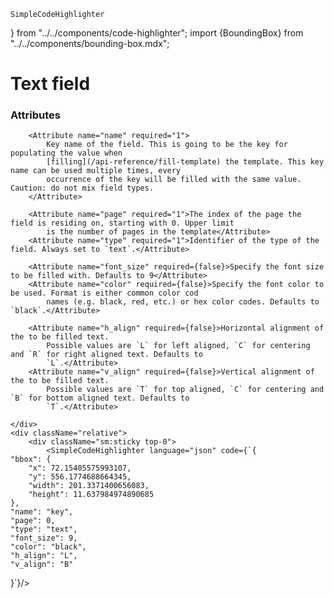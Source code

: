     SimpleCodeHighlighter
} from "../../components/code-highlighter"; import {BoundingBox} from "../../components/bounding-box.mdx";


# Text field

### Attributes
<Grid>
    <div>
        <BoundingBox/>

        <Attribute name="name" required="1">
            Key name of the field. This is going to be the key for populating the value when
            [filling](/api-reference/fill-template) the template. This key name can be used multiple times, every
            occurrence of the key will be filled with the same value. Caution: do not mix field types.
        </Attribute>

        <Attribute name="page" required="1">The index of the page the field is residing on, starting with 0. Upper limit
            is the number of pages in the template</Attribute>
        <Attribute name="type" required="1">Identifier of the type of the field. Always set to `text`.</Attribute>

        <Attribute name="font_size" required={false}>Specify the font size to be filled with. Defaults to 9</Attribute>
        <Attribute name="color" required={false}>Specify the font color to be used. Format is either common color cod
            names (e.g. black, red, etc.) or hex color codes. Defaults to `black`.</Attribute>

        <Attribute name="h_align" required={false}>Horizontal alignment of the to be filled text.
            Possible values are `L` for left aligned, `C` for centering and `R` for right aligned text. Defaults to
            `L`.</Attribute>
        <Attribute name="v_align" required={false}>Vertical alignment of the to be filled text.
            Possible values are `T` for top aligned, `C` for centering and `B` for bottom aligned text. Defaults to
            `T`.</Attribute>

    </div>
    <div className="relative">
        <div className="sm:sticky top-0">
            <SimpleCodeHighlighter language="json" code={`{
    "bbox": {
        "x": 72.15405575993107,
        "y": 556.1774688664345,
        "width": 201.3371400656083,
        "height": 11.637984974890685
    },
    "name": "key",
    "page": 0,
    "type": "text",
    "font_size": 9,
    "color": "black",
    "h_align": "L",
    "v_align": "B"
}`}/>
        </div>
    </div>
</Grid>

